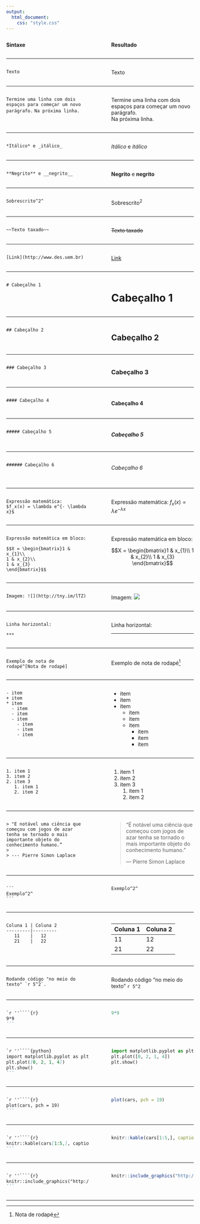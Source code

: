 ```yaml
---
output:
  html_document:
    css: "style.css"
---
```


<!-- Cabeçalho -->
:::::: {.columns}
::: {.column .colname width="48%" data-latex="{0.48\textwidth}"}
**Sintaxe**
:::
::: {.column width="4%" data-latex="{0.04\textwidth}"}
\ 
:::
:::::: {.column .colname width="48%" data-latex="{0.48\textwidth}"}
**Resultado**
:::
::::::
***

<!-- Texto -->
:::::: {.columns}
::: {.column width="48%" data-latex="{0.48\textwidth}"}
`Texto`
:::
::: {.column width="4%" data-latex="{0.04\textwidth}"}
\ 
:::
:::::: {.column width="48%" data-latex="{0.48\textwidth}"}
Texto
:::
::::::
***

<!-- Paragrafo -->
:::::: {.columns}
::: {.column width="48%" data-latex="{0.48\textwidth}"}
`Termine uma linha com dois espaços para começar um novo`
`parágrafo.  `
`Na próxima linha.`
:::
::: {.column width="4%" data-latex="{0.04\textwidth}"}
\ 
:::
:::::: {.column width="48%" data-latex="{0.48\textwidth}"}
Termine uma linha com dois espaços para começar um novo parágrafo.  
Na próxima linha.
:::
::::::
***

<!-- Itálico -->
:::::: {.columns}
::: {.column width="48%" data-latex="{0.48\textwidth}"}
`*Itálico* e _itálico_`
:::
::: {.column width="4%" data-latex="{0.04\textwidth}"}
\ 
:::
:::::: {.column width="48%" data-latex="{0.48\textwidth}"}
*Itálico* e _itálico_
:::
::::::
***

<!-- Negrito -->
:::::: {.columns}
::: {.column width="48%" data-latex="{0.48\textwidth}"}
`**Negrito** e __negrito__`
:::
::: {.column width="4%" data-latex="{0.04\textwidth}"}
\ 
:::
:::::: {.column width="48%" data-latex="{0.48\textwidth}"}
**Negrito** e __negrito__
:::
::::::
***

<!-- Sobrescrito -->
:::::: {.columns}
::: {.column width="48%" data-latex="{0.48\textwidth}"}
`Sobrescrito^2^`
:::
::: {.column width="4%" data-latex="{0.04\textwidth}"}
\ 
:::
:::::: {.column width="48%" data-latex="{0.48\textwidth}"}
Sobrescrito^2^
:::
::::::

***

<!-- Texto Taxado -->
:::::: {.columns}
::: {.column width="48%" data-latex="{0.48\textwidth}"}
`~~Texto taxado~~`
:::
::: {.column width="4%" data-latex="{0.04\textwidth}"}
\ 
:::
:::::: {.column width="48%" data-latex="{0.48\textwidth}"}
~~Texto taxado~~
:::
::::::
***

<!-- Link -->
:::::: {.columns}
::: {.column width="48%" data-latex="{0.48\textwidth}"}
`[Link](http://www.des.uem.br)`
:::
::: {.column width="4%" data-latex="{0.04\textwidth}"}
\ 
:::
:::::: {.column width="48%" data-latex="{0.48\textwidth}"}
[Link](http://www.des.uem.br)
:::
::::::
***

<!-- Cabeçalho 1 -->
:::::: {.columns}
::: {.column width="48%" data-latex="{0.48\textwidth}"}
`# Cabeçalho 1`
:::
::: {.column width="4%" data-latex="{0.04\textwidth}"}
\ 
:::
:::::: {.column width="48%" data-latex="{0.48\textwidth}"}
# Cabeçalho 1
:::
::::::
***

<!-- Cabeçalho 2 -->
:::::: {.columns}
::: {.column width="48%" data-latex="{0.48\textwidth}"}
`## Cabeçalho 2`
:::
::: {.column width="4%" data-latex="{0.04\textwidth}"}
\ 
:::
:::::: {.column width="48%" data-latex="{0.48\textwidth}"}
## Cabeçalho 2
:::
::::::
***

<!-- Cabeçalho 3 -->
:::::: {.columns}
::: {.column width="48%" data-latex="{0.48\textwidth}"}
`### Cabeçalho 3`
:::
::: {.column width="4%" data-latex="{0.04\textwidth}"}
\ 
:::
:::::: {.column width="48%" data-latex="{0.48\textwidth}"}
### Cabeçalho 3
:::
::::::
***

<!-- Cabeçalho 4 -->
:::::: {.columns}
::: {.column width="48%" data-latex="{0.48\textwidth}"}
`#### Cabeçalho 4`
:::
::: {.column width="4%" data-latex="{0.04\textwidth}"}
\ 
:::
:::::: {.column width="48%" data-latex="{0.48\textwidth}"}
#### Cabeçalho 4
:::
::::::
***

<!-- Cabeçalho 5 -->
:::::: {.columns}
::: {.column width="48%" data-latex="{0.48\textwidth}"}
`##### Cabeçalho 5`
:::
::: {.column width="4%" data-latex="{0.04\textwidth}"}
\ 
:::
:::::: {.column width="48%" data-latex="{0.48\textwidth}"}
##### Cabeçalho 5
:::
::::::
***

<!-- Cabeçalho 6 -->
:::::: {.columns}
::: {.column width="48%" data-latex="{0.48\textwidth}"}
`###### Cabeçalho 6`
:::
::: {.column width="4%" data-latex="{0.04\textwidth}"}
\ 
:::
:::::: {.column width="48%" data-latex="{0.48\textwidth}"}
###### Cabeçalho 6
:::
::::::
***

<!-- Expressões matemáticas -->
:::::: {.columns}
::: {.column width="48%" data-latex="{0.48\textwidth}"}
`Expressão matemática: `  
`$f_x(x) = \lambda e^{- \lambda x}$`
:::
::: {.column width="4%" data-latex="{0.04\textwidth}"}
\ 
:::
:::::: {.column width="48%" data-latex="{0.48\textwidth}"}
Expressão matemática: $f_x(x) = \lambda e^{- \lambda x}$
:::
::::::
***

<!-- Expressões matemáticas em bloco -->
:::::: {.columns}
::: {.column width="48%" data-latex="{0.48\textwidth}"}
`Expressão matemática em bloco: `

`$$X = \begin{bmatrix}1 & x_{1}\\`  
`1 & x_{2}\\`  
`1 & x_{3}`  
`\end{bmatrix}$$`

:::
::: {.column width="4%" data-latex="{0.04\textwidth}"}
\ 
:::
:::::: {.column width="48%" data-latex="{0.48\textwidth}"}
Expressão matemática em bloco: 

$$X = \begin{bmatrix}1 & x_{1}\\
1 & x_{2}\\
1 & x_{3}
\end{bmatrix}$$
:::
::::::
***

<!-- Imagem -->
:::::: {.columns}
::: {.column width="48%" data-latex="{0.48\textwidth}"}
`Imagem: ![](http://tny.im/lTZ)`
:::
::: {.column width="4%" data-latex="{0.04\textwidth}"}
\ 
:::
:::::: {.column width="48%" data-latex="{0.48\textwidth}"}
Imagem: ![](http://tny.im/lTZ)
:::
::::::
***

<!-- Linha horizontal -->
:::::: {.columns}
::: {.column width="48%" data-latex="{0.48\textwidth}"}
`Linha horizontal: `

`***`
:::
::: {.column width="4%" data-latex="{0.04\textwidth}"}
\ 
:::
:::::: {.column width="48%" data-latex="{0.48\textwidth}"}
Linha horizontal: 

***
:::
::::::
***

<!--  Nota de rodapé-->
:::::: {.columns}
::: {.column width="48%" data-latex="{0.48\textwidth}"}
`Exemplo de nota de rodapé^[Nota de rodapé]`
:::
::: {.column width="4%" data-latex="{0.04\textwidth}"}
\ 
:::
:::::: {.column width="48%" data-latex="{0.48\textwidth}"}
Exemplo de nota de rodapé^[Nota de rodapé]
:::
::::::

***

<!-- Listas -->
:::::: {.columns}
::: {.column width="48%" data-latex="{0.48\textwidth}"}
```
- item
+ item
* item
  - item
  - item
  - item
    - item
    - item
    - item
```
:::
::: {.column width="4%" data-latex="{0.04\textwidth}"}
\ 
:::
:::::: {.column width="48%" data-latex="{0.48\textwidth}"}
- item
+ item
* item
  - item
  - item
  - item
    - item
    - item
    - item
:::
::::::
***

<!-- Lista Ordenada -->
:::::: {.columns}
::: {.column width="48%" data-latex="{0.48\textwidth}"}
```
1. item 1
3. item 2
2. item 3
   1. item 1
   2. item 2
```
:::
::: {.column width="4%" data-latex="{0.04\textwidth}"}
\ 
:::
:::::: {.column width="48%" data-latex="{0.48\textwidth}"}
1. item 1
3. item 2
2. item 3
   1. item 1
   2. item 2
:::
::::::
***

<!-- Bloco de citação -->
:::::: {.columns}
::: {.column width="48%" data-latex="{0.48\textwidth}"}
```
> "É notável uma ciência que começou com jogos de azar tenha se tornado o mais importante objeto do conhecimento humano.”
>
> --- Pierre Simon Laplace
```
:::
::: {.column width="4%" data-latex="{0.04\textwidth}"}
\ 
:::
:::::: {.column width="48%" data-latex="{0.48\textwidth}"}

> "É notável uma ciência que começou com jogos de azar tenha se tornado o mais importante objeto do conhecimento humano.”
>
> --- Pierre Simon Laplace

:::
::::::

***

<!-- Texto literal -->
:::::: {.columns}
::: {.column width="48%" data-latex="{0.48\textwidth}"}
````
```
Exemplo^2^
```
````
:::
::: {.column width="4%" data-latex="{0.04\textwidth}"}
\ 
:::
:::::: {.column width="48%" data-latex="{0.48\textwidth}"}
```
Exemplo^2^
```
:::
::::::
***

<!-- Tabela markdown -->
:::::: {.columns}
::: {.column width="48%" data-latex="{0.48\textwidth}"}
```
Coluna 1 | Coluna 2
---------|---------
   11    |   12
   21    |   22
```
:::
::: {.column width="4%" data-latex="{0.04\textwidth}"}
\ 
:::
:::::: {.column width="48%" data-latex="{0.48\textwidth}"}
Coluna 1 | Coluna 2
---------|---------
   11    |   12
   21    |   22
:::
::::::
***

<!-- Código no meio do texto -->
:::::: {.columns}
::: {.column width="48%" data-latex="{0.48\textwidth}"}
```
Rodando código "no meio do texto" `r 5^2`.
```
:::
::: {.column width="4%" data-latex="{0.04\textwidth}"}
\ 
:::
:::::: {.column width="48%" data-latex="{0.48\textwidth}"}
Rodando código "no meio do texto" `r 5^2`
:::
::::::
***

<!-- Blocos de cógido -->
:::::: {.columns}
::: {.column width="48%" data-latex="{0.48\textwidth}"}
````markdown
`r ''````{r}
9*9
```
````
:::
::: {.column width="4%" data-latex="{0.04\textwidth}"}
\ 
:::
:::::: {.column width="48%" data-latex="{0.48\textwidth}"}
```r
9*9
```
:::
::::::
***

<!-- Bloco de código em python -->
:::::: {.columns}
::: {.column width="48%" data-latex="{0.48\textwidth}"}
````markdown
`r ''````{python}
import matplotlib.pyplot as plt
plt.plot([0, 2, 1, 4])
plt.show()
```
````
:::
::: {.column width="4%" data-latex="{0.04\textwidth}"}
\ 
:::
:::::: {.column width="48%" data-latex="{0.48\textwidth}"}
```python
import matplotlib.pyplot as plt
plt.plot([0, 2, 1, 4])
plt.show()
```
:::
::::::
***

<!-- plot r -->
:::::: {.columns}
::: {.column width="48%" data-latex="{0.48\textwidth}"}
````markdown
`r ''````{r}
plot(cars, pch = 19)
```
````
:::
::: {.column width="4%" data-latex="{0.04\textwidth}"}
\ 
:::
:::::: {.column width="48%" data-latex="{0.48\textwidth}"}
```r
plot(cars, pch = 19)
```
:::
::::::
***

<!-- Tabelas em bloco de codigo -->
:::::: {.columns}
::: {.column width="48%" data-latex="{0.48\textwidth}"}
````markdown
`r ''````{r}
knitr::kable(cars[1:5,], caption = "Cars")
```
````
:::
::: {.column width="4%" data-latex="{0.04\textwidth}"}
\ 
:::
:::::: {.column width="48%" data-latex="{0.48\textwidth}"}
```r
knitr::kable(cars[1:5,], caption = "Cars")
```
:::
::::::
***

<!-- Imagem em bloco de codigo -->
:::::: {.columns}
::: {.column width="48%" data-latex="{0.48\textwidth}"}
````markdown
`r ''````{r}
knitr::include_graphics("http://tny.im/lTZ")
```
````
:::
::: {.column width="4%" data-latex="{0.04\textwidth}"}
\ 
:::
:::::: {.column width="48%" data-latex="{0.48\textwidth}"}
```r
knitr::include_graphics("http://tny.im/lTZ")
```
:::
::::::
***
